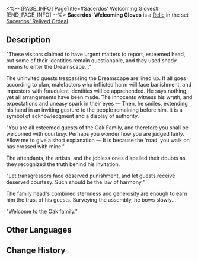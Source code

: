 <%-- [PAGE_INFO]
PageTitle=#Sacerdos' Welcoming Gloves#
[END_PAGE_INFO] --%>
{{Relic Infobox
|id        = 61212
|image     = Item Sacerdos' Welcoming Gloves.png{{subst:void|<!--$UPLOAD:<<SpriteOutput/RelicFigures/IconRelic_121_2.png>-<Item Sacerdos' Welcoming Gloves.png>-<Relic Icons>>-->}}
|set       = Sacerdos' Relived Ordeal
|piece     = Hand
|mentions  = 
}}
{{Description|He often stands in the mansion to greet visitors, countless times making the gesture of invitation. The pristine gloves remind him of observances of humility and courtesy.}}
'''Sacerdos' Welcoming Gloves''' is a [[Relic]] in the set [[Sacerdos' Relived Ordeal]].

==Description==
"These visitors claimed to have urgent matters to report, esteemed head, but some of their identities remain questionable, and they used shady means to enter the Dreamscape..."

The uninvited guests trespassing the Dreamscape are lined up. If all goes according to plan, malefactors who inflicted harm will face banishment, and impostors with fraudulent identities will be apprehended. He says nothing, yet all arrangements have been made. The innocents witness his wrath, and expectations and uneasy spark in their eyes &mdash; Then, he smiles, extending his hand in an inviting gesture to the people remaining before him. It is a symbol of acknowledgment and a display of authority.

"You are all esteemed guests of the Oak Family, and therefore you shall be welcomed with courtesy. Perhaps you wonder how you are judged fairly. Allow me to give a short explanation &mdash; It is because the 'road' you walk on has crossed with mine."

The attendants, the artists, and the jobless ones dispelled their doubts as they recognized the truth behind his invitation.

"Let transgressors face deserved punishment, and let guests receive deserved courtesy. Such should be the law of harmony."

The family head's combined sternness and generosity are enough to earn him the trust of his guests. Surveying the assembly, he bows slowly...

"Welcome to the Oak family."

==Other Languages==
{{Other Languages
|en   = Sacerdos' Welcoming Gloves
|zhs  = 司铎的授邀手套
|zht  = 司鐸的授邀手套
|ja   = {{Rubi|司祭|しさい}}の{{Rubi|招請用|しょうせいよう}}の{{Rubi|手袋|てぶくろ}}
|ko   = 사제의 환영 장갑
|es   = Guantes acogedores del sacerdote
|fr   = Gants d'accueil de Sacerdos
|ru   = Приветственные перчатки священника
|th   = Sacerdos' Welcoming Gloves
|vi   = Găng Tay Chào Đón Của Linh Mục
|de   = Begrüßungshandschuhe des Priesters
|id   = Sacerdos' Welcoming Gloves
|pt   = Luvas de Saudações de Sacerdos
}}

==Change History==
{{Change History|2.6}}